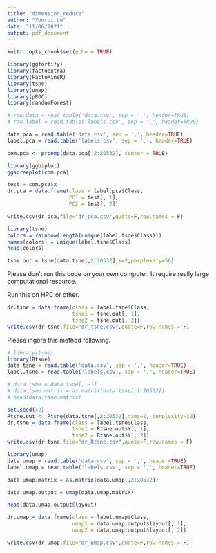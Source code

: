 ```yaml
---
title: "dimension_reduce"
author: "Yunrui Lu"
date: "11/06/2021"
output: pdf_document
---
```


```r
knitr::opts_chunk$set(echo = TRUE)
```

```r
library(ggfortify)
library(factoextra)
library(FactoMineR)
library(tsne)
library(umap)
library(pROC)
library(randomForest)
```

```r
# raw.data = read.table('data.csv', sep = ',', header=TRUE)
# raw.label = read.table('labels.csv', sep = ',', header=TRUE)
```

\section{PCA}

```r
data.pca = read.table('data.csv', sep = ',', header=TRUE)
label.pca = read.table('labels.csv', sep = ',', header=TRUE)
```

```r
com.pca <- prcomp(data.pca[,2:20532], center = TRUE)
```

```r
library(ggbiplot)
ggscreeplot(com.pca)
```

```r
test = com.pca$x
dr.pca = data.frame(class = label.pca$Class,
                    PC1 = test[, 1],
                    PC2 = test[, 2])
```

```r
write.csv(dr.pca,file="dr_pca.csv",quote=F,row.names = F)
```

\section{TSNE}

```r
library(tsne)
colors = rainbow(length(unique(label.tsne$Class)))
names(colors) = unique(label.tsne$Class)
head(colors)
```

```r
tsne.out = tsne(data.tsne[,2:20532],k=2,perplexity=50)
```

Please don't run this code on your own computer. It require really large computational resource.

Run this on HPC or other.

```r
dr.tsne = data.frame(class = label.tsne$Class,
                     tsne1 = tsne.out[, 1],
                     tsne2 = tsne.out[, 2])
write.csv(dr.tsne,file="dr_tsne.csv",quote=F,row.names = F)
```

Please ingore this method following.

```r
# library(tsne)
library(Rtsne)
data.tsne = read.table('data.csv', sep = ',', header=TRUE)
label.tsne = read.table('labels.csv', sep = ',', header=TRUE)
```

```r
# data.tsne = data.tsne[, -1]
# data.tsne.matrix = as.matrix(data.tsne[,1:20532])
# head(data.tsne.matrix)
```

```r
set.seed(42)
Rtsne.out <- Rtsne(data.tsne[,2:20532],dims=2, perplexity=30)
dr.tsne = data.frame(class = label.tsne$Class,
                     tsne1 = Rtsne.out$Y[, 1],
                     tsne2 = Rtsne.out$Y[, 2])
write.csv(dr.tsne,file="dr_Rtsne.csv",quote=F,row.names = F)
```

\section{UMAP}

```r
library(umap)
data.umap = read.table('data.csv', sep = ',', header=TRUE)
label.umap = read.table('labels.csv', sep = ',', header=TRUE)
```

```r
data.umap.matrix = as.matrix(data.umap[,2:20532])
```

```r
data.umap.output = umap(data.umap.matrix)
```

```r
head(data.umap.output$layout)
```

```r
dr.umap = data.frame(class = label.umap$Class,
                     umap1 = data.umap.output$layout[, 1], 
                     umap2 = data.umap.output$layout[, 2])
```

```r
write.csv(dr.umap,file="dr_umap.csv",quote=F,row.names = F)
```


